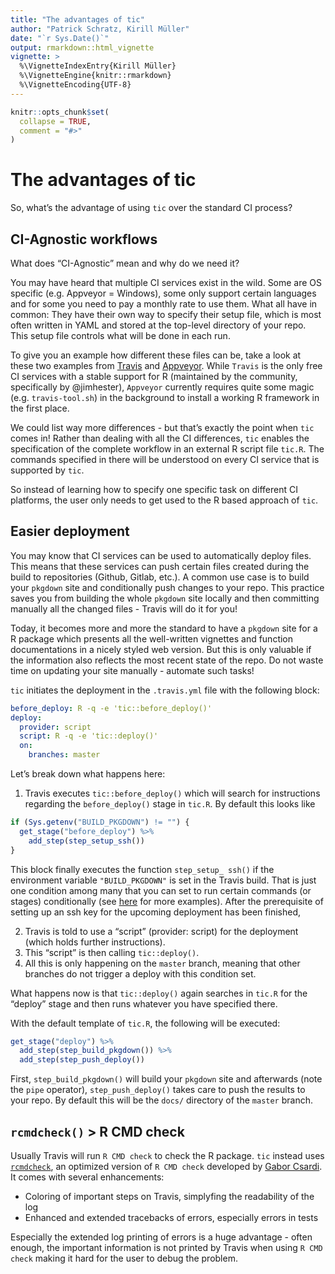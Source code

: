 ```yaml
---
title: "The advantages of tic"
author: "Patrick Schratz, Kirill Müller"
date: "`r Sys.Date()`"
output: rmarkdown::html_vignette
vignette: >
  %\VignetteIndexEntry{Kirill Müller}
  %\VignetteEngine{knitr::rmarkdown}
  %\VignetteEncoding{UTF-8}
---
```


```r
knitr::opts_chunk$set(
  collapse = TRUE,
  comment = "#>"
)
```

# The advantages of tic

So, what's the advantage of using `tic` over the standard CI process?

## CI-Agnostic workflows

What does "CI-Agnostic" mean and why do we need it?

You may have heard that multiple CI services exist in the wild.
Some are OS specific (e.g. Appveyor = Windows), some only support certain languages and for some you need to pay a monthly rate to use them.
What all have in common: They have their own way to specify their setup file, which is most often written in YAML and stored at the top-level directory of your repo.
This setup file controls what will be done in each run.

To give you an example how different these files can be, take a look at these two examples from [Travis](https://github.com/tidyverse/dplyr/blob/master/.travis.yml) and [Appveyor](https://github.com/tidyverse/dplyr/blob/master/appveyor.yml).
While `Travis` is the only free CI services with a stable support for R (maintained by the community, specifically by @jimhester), `Appveyor` currently requires quite some magic (e.g. `travis-tool.sh`) in the background to install a working R framework in the first place. 

We could list way more differences - but that's exactly the point when `tic` comes in!
Rather than dealing with all the CI differences, `tic` enables the specification of the complete workflow in an external R script file `tic.R`.
The commands specified in there will be understood on every CI service that is supported by `tic`.

So instead of learning how to specify one specific task on different CI platforms, the user only needs to get used to the R based approach of `tic`.

## Easier deployment

You may know that CI services can be used to automatically deploy files. 
This means that these services can push certain files created during the build to repositories (Github, Gitlab, etc.).
A common use case is to build your `pkgdown` site and conditionally push changes to your repo.
This practice saves you from building the whole `pkgdown` site locally and then committing manually all the changed files - Travis will do it for you! 

Today, it becomes more and more the standard to have a `pkgdown` site for a R package which presents all the well-written vignettes and function documentations in a nicely styled web version.
But this is only valuable if the information also reflects the most recent state of the repo.
Do not waste time on updating your site manually - automate such tasks!

`tic` initiates the deployment in the `.travis.yml` file with the following block:

```yml
before_deploy: R -q -e 'tic::before_deploy()'
deploy:
  provider: script
  script: R -q -e 'tic::deploy()'
  on:
    branches: master
```

Let's break down what happens here:

1. Travis executes `tic::before_deploy()` which will search for instructions regarding the `before_deploy()` stage in `tic.R`. By default this looks like

```r
if (Sys.getenv("BUILD_PKGDOWN") != "") {
  get_stage("before_deploy") %>%
    add_step(step_setup_ssh())
}
```

This block finally executes the function `step_setup_ ssh()` if the environment variable `"BUILD_PKGDOWN"` is set in the Travis build.
That is just one condition among many that you can set to run certain commands (or stages) conditionally (see [here](advanced.html#running-stages-conditionally) for more examples).
After the prerequisite of setting up an ssh key for the upcoming deployment has been finished, 

2. Travis is told to use a "script" (provider: script) for the deployment (which holds further instructions).
3. This "script" is then calling `tic::deploy()`.
4. All this is only happening on the `master` branch, meaning that other branches do not trigger a deploy with this condition set.

What happens now is that `tic::deploy()` again searches in `tic.R` for the "deploy" stage and then runs whatever you have specified there.

With the default template of `tic.R`, the following will be executed:

```r
get_stage("deploy") %>%
  add_step(step_build_pkgdown()) %>% 
  add_step(step_push_deploy())
```

First, `step_build_pkgdown()` will build your `pkgdown` site and afterwards (note the `pipe` operator), `step_push_deploy()` takes care to push the results to your repo.
By default this will be the `docs/` directory of the `master` branch.

## `rcmdcheck()` > R CMD check

Usually Travis will run `R CMD check` to check the R package.
`tic` instead uses  [`rcmdcheck`](https://github.com/r-lib/rcmdcheck), an optimized version of `R CMD check` developed by [Gabor Csardi](https://github.com/gaborcsardi).
It comes with several enhancements:

- Coloring of important steps on Travis, simplyfing the readability of the log
- Enhanced and extended tracebacks of errors, especially errors in tests

Especially the extended log printing of errors is a huge advantage - often enough, the important information is not printed by Travis when using `R CMD check` making it hard for the user to debug the problem.
